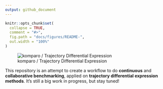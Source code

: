 ```yaml
---
output: github_document
---
```


```r
knitr::opts_chunk$set(
  collapse = TRUE,
  comment = "#>",
  fig.path = "docs/figures/README-",
  out.width = "100%"
)
```

![komparo / Trajectory Differential Expression](docs/figures/logo.png)

This repository is an attempt to create a workflow to do **continuous** and **collaborative benchmarking**, applied on **trajectory differential expression methods**. It's still a big work in progress, but stay tuned!